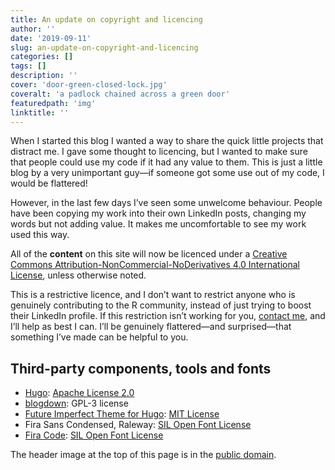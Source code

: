 ```yaml
---
title: An update on copyright and licencing
author: ''
date: '2019-09-11'
slug: an-update-on-copyright-and-licencing
categories: []
tags: []
description: ''
cover: 'door-green-closed-lock.jpg'
coveralt: 'a padlock chained across a green door'
featuredpath: 'img'
linktitle: ''
---
```


When I started this blog I wanted a way to share the quick little projects that distract me. I gave some thought to licencing, but I wanted to make sure that people could use my code if it had any value to them. This is just a little blog by a very unimportant guy---if someone got some use out of my code, I would be flattered!

However, in the last few days I've seen some unwelcome behaviour. People have been copying my work into their own LinkedIn posts, changing my words but not adding value. It makes me uncomfortable to see my work used this way.

All of the **content** on this site will now be licenced under a [Creative Commons Attribution-NonCommercial-NoDerivatives 4.0 International License](http://creativecommons.org/licenses/by-nc-nd/4.0/), unless otherwise noted.

This is a restrictive licence, and I don't want to restrict anyone who is genuinely contributing to the R community, instead of just trying to boost their LinkedIn profile. If this restriction isn't working for you, [contact me](/about), and I'll help as best I can. I'll be genuinely flattered---and surprised---that something I've made can be helpful to you.

## Third-party components, tools and fonts

* [Hugo](https://github.com/gohugoio/hugo): [Apache License 2.0](https://github.com/gohugoio/hugo/blob/master/LICENSE)
* [blogdown](https://github.com/rstudio/blogdown): GPL-3 license
* [Future Imperfect Theme for Hugo](https://github.com/jpescador/hugo-future-imperfect): [MIT License](https://github.com/jpescador/hugo-future-imperfect/blob/master/LICENSE.md)
* Fira Sans Condensed, Raleway: [SIL Open Font License](http://scripts.sil.org/cms/scripts/page.php?site_id=nrsi&id=OFL_web)
* [Fira Code](https://github.com/tonsky/FiraCode): [SIL Open Font License](https://github.com/tonsky/FiraCode/blob/master/LICENSE) 

The header image at the top of this page is in the 
[public domain](https://www.pexels.com/photo/door-green-closed-lock-4291/).

